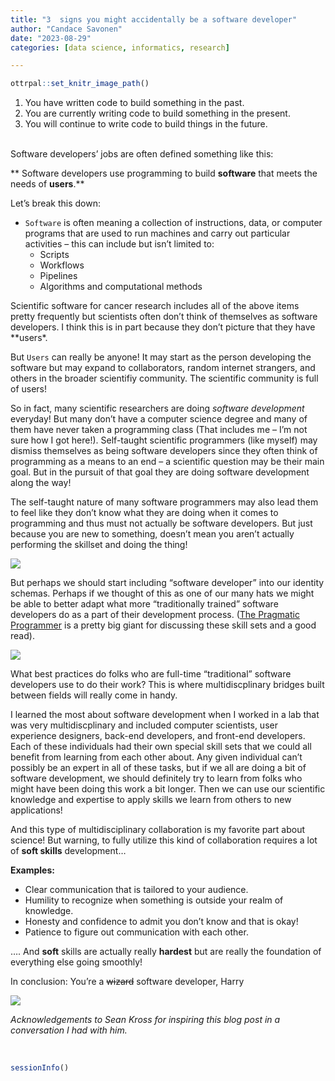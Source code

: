 ```yaml
---
title: "3  signs you might accidentally be a software developer"
author: "Candace Savonen"
date: "2023-08-29"
categories: [data science, informatics, research]

---
```


```r
ottrpal::set_knitr_image_path()
```


1. You have written code to build something in the past.
2. You are currently writing code to build something in the present.
3. You will continue to write code to build things in the future. 

<br> 
Software developers' jobs are often defined something like this: 

** Software developers use programming to build **software** that meets the needs of **users**.**

Let's break this down: 

- `Software` is often meaning a collection of instructions, data, or computer programs that are used to run machines and carry out particular activities -- this can include but isn't limited to: 
  - Scripts
  - Workflows
  - Pipelines
  - Algorithms and computational methods 

Scientific software for cancer research includes all of the above items pretty frequently but scientists often don't think of themselves as software developers. I think this is in part because they don't picture that they have **users*. 

But `Users` can really be anyone! It may start as the person developing the software but may expand to collaborators, random internet strangers, and others in the broader scientifiy community. The scientific community is full of users!

So in fact, many scientific researchers are doing *software development* everyday! But many don't have a computer science degree and many of them have never taken a programming class (That includes me -- I'm not sure how I got here!). Self-taught scientific programmers (like myself) may dismiss themselves as being software developers since they often think of programming as a means to an end -- a scientific question may be their main goal. But in the pursuit of that goal they are doing software development along the way!

The self-taught nature of many software programmers may also lead them to feel like they don't know what they are doing when it comes to programming and thus must not actually be software developers. But just because you are new to something, doesn't mean you aren't actually performing the skillset and doing the thing!

![](https://media.giphy.com/media/Dh5q0sShxgp13DwrvG/giphy.gif) 

But perhaps we should start including "software developer" into our identity schemas. Perhaps if we thought of this as one of our many hats we might be able to better adapt what more "traditionally trained" software developers do as a part of their development process. ([The Pragmatic Programmer](https://pragprog.com/) is a pretty big giant for discussing these skill sets and a good read).

![](https://media.giphy.com/media/pPr6b7vYj1en4ywCiT/giphy.gif)

What best practices do folks who are full-time "traditional" software developers use to do their work? This is where multidiscplinary bridges built between fields will really come in handy. 

I learned the most about software development when I worked in a lab that was very multidiscplinary and included computer scientists, user experience designers, back-end developers, and front-end developers. Each of these individuals had their own special skill sets that we could all benefit from learning from each other about. Any given individual can't possibly be an expert in all of these tasks, but if we all are doing a bit of software development, we should definitely try to learn from folks who might have been doing this work a bit longer. Then we can use our scientific knowledge and expertise to apply skills we learn from others to new applications! 

And this type of multidisciplinary collaboration is my favorite part about science! But warning, to fully utilize this kind of collaboration requires a lot of **soft skills** development...

**Examples:**

- Clear communication that is tailored to your audience. 
- Humility to recognize when something is outside your realm of knowledge. 
- Honesty and confidence to admit you don't know and that is okay!
- Patience to figure out communication with each other. 

.... And **soft** skills are actually really **hardest** but are really the foundation of everything else going smoothly! 


In conclusion: You're a <s>wizard</s> software developer, Harry

![](resources/images/youreadev.jpg)

*Acknowledgements to Sean Kross for inspiring this blog post in a conversation I had with him.*

<br> 
<script src="https://utteranc.es/client.js"
        repo="cansavvy/cansavvy_blog"
        issue-term="title"
        label="Commenter on blog post"
        theme="boxy-light"
        crossorigin="anonymous"
        async>
</script>

```r
sessionInfo()
```